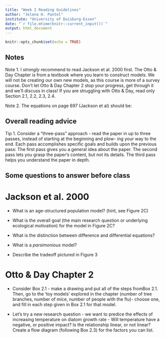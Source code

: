 ```yaml
---
title: "Week 2 Reading Guidelines"
author: "Jelena H. Pantel"
institute: "University of Duisburg-Essen"
date: "`r file.mtime(knitr::current_input())`"
output: html_document
---
```


```r
knitr::opts_chunk$set(echo = TRUE)
```

## Notes
Note 1. I *strongly* recommend to read Jackson et al. 2000 first. The Otto & Day Chapter is from a textbook where you learn to construct models. We will not be creating our own new models, as this course is more of a survey course. Don't let Otto & Day Chapter 2 stop your progress, get through it and we'll discuss in class! If you are struggling with Otto & Day, read only Section 2.1, 2.2, 2.3, 2.4.

Note 2. The equations on page 697 (Jackson et al) should be:

\begin{align}
    C = aP
\end{align}

\begin{align}
    C =\frac{bP} {1 + cP}
\end{align}

\begin{align}
    C = dPe^{-fP}
\end{align}

## Overall reading advice

Tip 1. Consider a "three-pass" approach - read the paper in up to three passes, instead of starting at the beginning and plow- ing your way to the end. Each pass accomplishes specific goals and builds upon the previous pass: The first pass gives you a general idea about the paper. The second pass lets you grasp the paper’s content, but not its details. The third pass helps you understand the paper in depth.

## Some questions to answer before class

# Jackson et al. 2000

- What is an age-structured population model? (hint, see Figure 2C)

- What is the overall goal (the main research question or underlying ecological motivation) for the model in Figure 2C?

- What is the distinction between difference and differential equations?

- What is a *parsimonious* model?

- Describe the tradeoff pictured in Figure 3

# Otto & Day Chapter 2

- Consider Box 2.1 - make a drawing and put all of the steps fromBox 2.1. Then, go to the 'toy models' explored in the chapter (number of tree branches, number of mice, number of people with the flu)- choose one, and fill in each step given in Box 2.1 for that model.

- Let's try a new research question - we want to predice the effects of increasing temperature on diatom growth rate - Will temperature have a negative, or positive impact? Is the relationship linear, or not linear? Create a flow diagram (following Box 2.3) for the factors you can list.